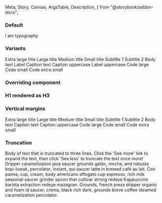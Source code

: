   Meta,
  Story,
  Canvas,
  ArgsTable,
  Description,
} from "@storybook/addon-docs";

<Meta title="React Components/Typography" component={IcTypography} />

<Description markdown={readme} />

### Default

<Canvas>
  <Story name="Default">
    <IcTypography>I am typography</IcTypography>
  </Story>
</Canvas>

### Variants

<Canvas>
  <Story name="Variants">
    <IcTypography variant="h1">Extra large title</IcTypography>
    <IcTypography variant="h2">Large title</IcTypography>
    <IcTypography variant="h3">Medium title</IcTypography>
    <IcTypography variant="h4">Small title</IcTypography>
    <IcTypography variant="subtitle-large">Subtitle 1</IcTypography>
    <IcTypography variant="subtitle-small">Subtitle 2</IcTypography>
    <IcTypography variant="body">Body text</IcTypography>
    <IcTypography variant="label">Label</IcTypography>
    <IcTypography variant="caption">Caption text</IcTypography>
    <IcTypography variant="caption-uppercase">Caption uppercase</IcTypography>
    <IcTypography variant="label-uppercase">Label uppercase</IcTypography>
    <IcTypography variant="code-large">Code large</IcTypography>
    <IcTypography variant="code-small">Code small</IcTypography>
    <IcTypography variant="code-extra-small">Code extra small</IcTypography>
  </Story>
</Canvas>

### Overriding component

<Canvas>
  <Story name="Component override">
    <IcTypography variant="h1">
      <h3>H1 rendered as H3</h3>
    </IcTypography>
  </Story>
</Canvas>

### Vertical margins

<Canvas>
  <Story name="Vertical margins">
    <IcTypography applyVerticalMargins variant="h1">Extra large title</IcTypography>
    <IcTypography applyVerticalMargins variant="h2">Large title</IcTypography>
    <IcTypography applyVerticalMargins variant="h3">Medium title</IcTypography>
    <IcTypography applyVerticalMargins variant="h4">Small title</IcTypography>
    <IcTypography applyVerticalMargins variant="subtitle-large">Subtitle 1</IcTypography>
    <IcTypography applyVerticalMargins variant="subtitle-small">Subtitle 2</IcTypography>
    <IcTypography applyVerticalMargins variant="body">Body text</IcTypography>
    <IcTypography applyVerticalMargins variant="caption">Caption text</IcTypography>
    <IcTypography applyVerticalMargins variant="caption-uppercase">Caption uppercase</IcTypography>
    <IcTypography applyVerticalMargins variant="code-large">Code large</IcTypography>
    <IcTypography applyVerticalMargins variant="code-small">Code small</IcTypography>
    <IcTypography applyVerticalMargins variant="code-extra-small">Code extra small</IcTypography>
  </Story>
</Canvas>

### Truncation

<Canvas>
  <Story name="Truncation">
    <IcTypography max-lines="3" variant="body">
      Body of text that is truncated to three lines. Click the 'See more' link
      to expand the text, then click 'See less' to truncate the text once
      more!
      <br />
      Dripper caramelization java saucer grounds galão, mocha, and robusta
      kopi-luwak, percolator, instant, qui saucer latte in brewed café au
      lait. Con panna, cup, cream, body americano affogato cup espresso, rich
      milk seasonal saucer grinder spoon that cultivar strong redeye
      frappuccino barista extraction redeye mazagran. Grounds, french press
      dripper organic and foam id saucer, crema, black rich dark, grounds
      breve coffee steamed caramelization percolator.
    </IcTypography>
  </Story>
</Canvas>
